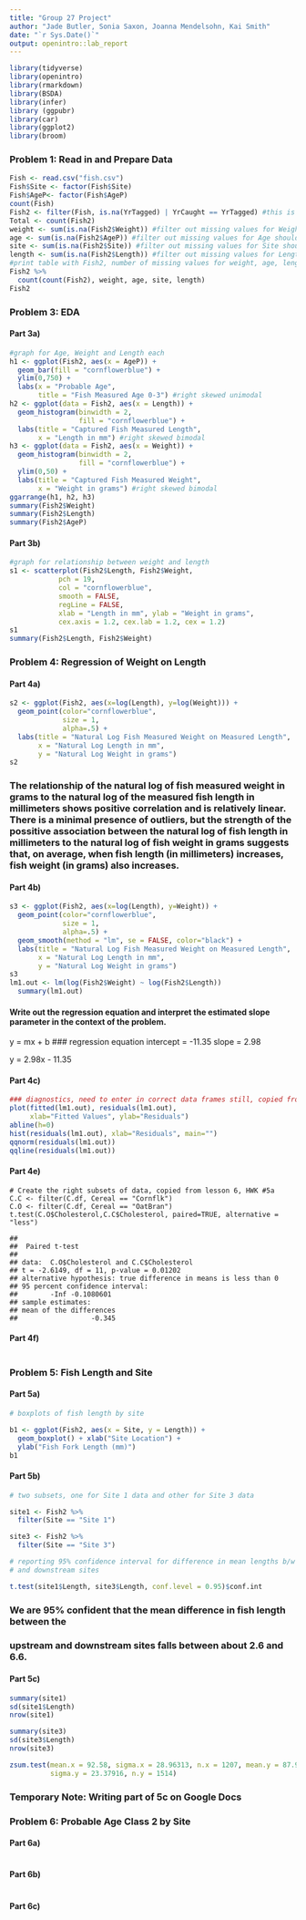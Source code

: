 ```yaml
---
title: "Group 27 Project"
author: "Jade Butler, Sonia Saxon, Joanna Mendelsohn, Kai Smith"
date: "`r Sys.Date()`"
output: openintro::lab_report
---
```


```r
library(tidyverse)
library(openintro)
library(rmarkdown)
library(BSDA)
library(infer)
library (ggpubr)
library(car)
library(ggplot2)
library(broom)
```

### Problem 1: Read in and Prepare Data
```r
Fish <- read.csv("fish.csv")
Fish$Site <- factor(Fish$Site)
Fish$AgeP<- factor(Fish$AgeP)
count(Fish)
Fish2 <- filter(Fish, is.na(YrTagged) | YrCaught == YrTagged) #this is our new data set for the rest of the assignment
Total <- count(Fish2)
weight <- sum(is.na(Fish2$Weight)) #filter out missing values for Weight
age <- sum(is.na(Fish2$AgeP)) #filter out missing values for Age should be 0
site <- sum(is.na(Fish2$Site)) #filter out missing values for Site should be 0
length <- sum(is.na(Fish2$Length)) #filter out missing values for Length should be 0
#print table with Fish2, number of missing values for weight, age, length and site -> Omit YrCaught and YrTagged from this table
Fish2 %>%
  count(count(Fish2), weight, age, site, length)
Fish2

```



### Problem 3:  EDA
#### Part 3a)
```r
#graph for Age, Weight and Length each
h1 <- ggplot(Fish2, aes(x = AgeP)) +
  geom_bar(fill = "cornflowerblue") + 
  ylim(0,750) + 
  labs(x = "Probable Age", 
       title = "Fish Measured Age 0-3") #right skewed unimodal
h2 <- ggplot(data = Fish2, aes(x = Length)) + 
  geom_histogram(binwidth = 2, 
                 fill = "cornflowerblue") + 
  labs(title = "Captured Fish Measured Length", 
       x = "Length in mm") #right skewed bimodal
h3 <- ggplot(data = Fish2, aes(x = Weight)) +
  geom_histogram(binwidth = 2, 
                 fill = "cornflowerblue") + 
  ylim(0,50) + 
  labs(title = "Captured Fish Measured Weight", 
       x = "Weight in grams") #right skewed bimodal
ggarrange(h1, h2, h3)
summary(Fish2$Weight)
summary(Fish2$Length)
summary(Fish2$AgeP)

```

#### Part 3b)
```r
#graph for relationship between weight and length
s1 <- scatterplot(Fish2$Length, Fish2$Weight, 
            pch = 19,                  
            col = "cornflowerblue",                    
            smooth = FALSE,             
            regLine = FALSE,
            xlab = "Length in mm", ylab = "Weight in grams",
            cex.axis = 1.2, cex.lab = 1.2, cex = 1.2)
s1
summary(Fish2$Length, Fish2$Weight)

```

### Problem 4:  Regression of Weight on Length
#### Part 4a)
```r
s2 <- ggplot(Fish2, aes(x=log(Length), y=log(Weight))) +
  geom_point(color="cornflowerblue", 
             size = 1, 
             alpha=.5) +  
  labs(title = "Natural Log Fish Measured Weight on Measured Length", 
       x = "Natural Log Length in mm", 
       y = "Natural Log Weight in grams")
s2

```

### The relationship of the natural log of fish measured weight in grams to the natural log of the measured fish length in millimeters shows positive correlation and is relatively linear. There is a minimal presence of outliers, but the strength of the possitive association between the natural log of fish length in millimeters to the natural log of fish weight in grams suggests that, on average, when fish length (in millimeters) increases, fish weight (in grams) also increases.

#### Part 4b)
```r
s3 <- ggplot(Fish2, aes(x=log(Length), y=Weight)) +
  geom_point(color="cornflowerblue", 
             size = 1, 
             alpha=.5) +  
  geom_smooth(method = "lm", se = FALSE, color="black") + 
  labs(title = "Natural Log Fish Measured Weight on Measured Length", 
       x = "Natural Log Length in mm", 
       y = "Natural Log Weight in grams")
s3
lm1.out <- lm(log(Fish2$Weight) ~ log(Fish2$Length))
  summary(lm1.out)
```
#### Write out the regression equation and interpret the estimated slope parameter in the context of the problem.
 y = mx + b
### regression equation
intercept = -11.35
slope = 2.98

y = 2.98x - 11.35


#### Part 4c)
```r
### diagnostics, need to enter in correct data frames still, copied from lesson 8 html
plot(fitted(lm1.out), residuals(lm1.out),
     xlab="Fitted Values", ylab="Residuals")
abline(h=0)
hist(residuals(lm1.out), xlab="Residuals", main="")
qqnorm(residuals(lm1.out))
qqline(residuals(lm1.out))
```


#### Part 4e)
```C.I
# Create the right subsets of data, copied from lesson 6, HWK #5a
C.C <- filter(C.df, Cereal == "Cornflk")
C.O <- filter(C.df, Cereal == "OatBran")
t.test(C.O$Cholesterol,C.C$Cholesterol, paired=TRUE, alternative = "less")

## 
##  Paired t-test
## 
## data:  C.O$Cholesterol and C.C$Cholesterol
## t = -2.6149, df = 11, p-value = 0.01202
## alternative hypothesis: true difference in means is less than 0
## 95 percent confidence interval:
##        -Inf -0.1080601
## sample estimates:
## mean of the differences 
##                  -0.345
```



#### Part 4f)
```r

```


### Problem 5:  Fish Length and Site
#### Part 5a)
```r
# boxplots of fish length by site

b1 <- ggplot(Fish2, aes(x = Site, y = Length)) + 
  geom_boxplot() + xlab("Site Location") +
  ylab("Fish Fork Length (mm)")
b1
```

#### Part 5b)
```r
# two subsets, one for Site 1 data and other for Site 3 data

site1 <- Fish2 %>%
  filter(Site == "Site 1")

site3 <- Fish2 %>%
  filter(Site == "Site 3")

# reporting 95% confidence interval for difference in mean lengths b/w upstream
# and downstream sites

t.test(site1$Length, site3$Length, conf.level = 0.95)$conf.int
```
### We are 95% confident that the mean difference in fish length between the 
### upstream and downstream sites falls between about 2.6 and 6.6.

#### Part 5c)
```r
summary(site1)
sd(site1$Length)
nrow(site1)

summary(site3)
sd(site3$Length)
nrow(site3)

zsum.test(mean.x = 92.58, sigma.x = 28.96313, n.x = 1207, mean.y = 87.97, 
          sigma.y = 23.37916, n.y = 1514)
```
### Temporary Note: Writing part of 5c on Google Docs

### Problem 6: Probable Age Class 2 by Site
#### Part 6a)
```r

```

#### Part 6b)
```r

```

#### Part 6c)
```r

```
